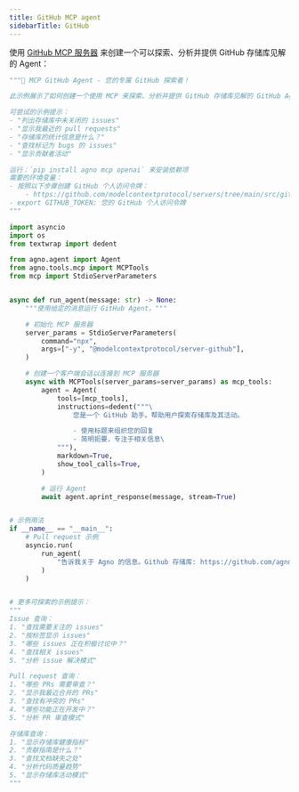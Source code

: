 ```yaml
---
title: GitHub MCP agent
sidebarTitle: GitHub
---
```


使用 [GitHub MCP 服务器](https://github.com/modelcontextprotocol/servers/tree/main/src/github) 来创建一个可以探索、分析并提供 GitHub 存储库见解的 Agent：

```python
"""🐙 MCP GitHub Agent - 您的专属 GitHub 探索者！

此示例展示了如何创建一个使用 MCP 来探索、分析并提供 GitHub 存储库见解的 GitHub Agent。该 Agent 利用模型上下文协议 (MCP) 来与 GitHub 交互，使其能够回答有关 issues、pull requests、存储库详细信息等方面的问题。

可尝试的示例提示：
- "列出存储库中未关闭的 issues"
- "显示我最近的 pull requests"
- "存储库的统计信息是什么？"
- "查找标记为 bugs 的 issues"
- "显示贡献者活动"

运行：`pip install agno mcp openai` 来安装依赖项
需要的环境变量：
- 按照以下步骤创建 GitHub 个人访问令牌：
    - https://github.com/modelcontextprotocol/servers/tree/main/src/github#setup
- export GITHUB_TOKEN: 您的 GitHub 个人访问令牌
"""

import asyncio
import os
from textwrap import dedent

from agno.agent import Agent
from agno.tools.mcp import MCPTools
from mcp import StdioServerParameters


async def run_agent(message: str) -> None:
    """使用给定的消息运行 GitHub Agent。"""

    # 初始化 MCP 服务器
    server_params = StdioServerParameters(
        command="npx",
        args=["-y", "@modelcontextprotocol/server-github"],
    )

    # 创建一个客户端会话以连接到 MCP 服务器
    async with MCPTools(server_params=server_params) as mcp_tools:
        agent = Agent(
            tools=[mcp_tools],
            instructions=dedent("""\
                您是一个 GitHub 助手。帮助用户探索存储库及其活动。

                - 使用标题来组织您的回复
                - 简明扼要，专注于相关信息\
            """),
            markdown=True,
            show_tool_calls=True,
        )

        # 运行 Agent
        await agent.aprint_response(message, stream=True)


# 示例用法
if __name__ == "__main__":
    # Pull request 示例
    asyncio.run(
        run_agent(
            "告诉我关于 Agno 的信息。Github 存储库: https://github.com/agno-agi/agno。您可以阅读 README 以获取更多信息。"
        )
    )


# 更多可探索的示例提示：
"""
Issue 查询：
1. "查找需要关注的 issues"
2. "按标签显示 issues"
3. "哪些 issues 正在积极讨论中？"
4. "查找相关 issues"
5. "分析 issue 解决模式"

Pull request 查询：
1. "哪些 PRs 需要审查？"
2. "显示我最近合并的 PRs"
3. "查找有冲突的 PRs"
4. "哪些功能正在开发中？"
5. "分析 PR 审查模式"

存储库查询：
1. "显示存储库健康指标"
2. "贡献指南是什么？"
3. "查找文档缺失之处"
4. "分析代码质量趋势"
5. "显示存储库活动模式"
"""
```